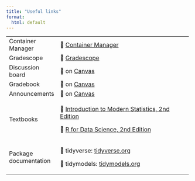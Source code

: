 ```yaml
---
title: "Useful links"
format: 
  html: default
---
```


+-----------------------+------------------------------------------------------------------------------------------+---+
| Container Manager     | 🔗 [Container Manager](https://cmgr.oit.duke.edu/containers)                             |   |
+-----------------------+------------------------------------------------------------------------------------------+---+
| Gradescope            | 🔗 [Gradescope](https://www.gradescope.com/)                                             |   |
+-----------------------+------------------------------------------------------------------------------------------+---+
| Discussion board      | 🔗 on [Canvas](https://canvas.duke.edu/courses/32831/discussion_topics)                  |   |
+-----------------------+------------------------------------------------------------------------------------------+---+
| Gradebook             | 🔗 on [Canvas](https://canvas.duke.edu/courses/32831/gradebook)                          |   |
+-----------------------+------------------------------------------------------------------------------------------+---+
| Announcements         | 🔗 on [Canvas](https://canvas.duke.edu/courses/32831/announcements)                      |   |
+-----------------------+------------------------------------------------------------------------------------------+---+
| Textbooks             | 🔗 [Introduction to Modern Statistics, 2nd Edition](https://openintro-ims2.netlify.app/) |   |
|                       |                                                                                          |   |
|                       | 🔗 [R for Data Science, 2nd Edition](https://r4ds.hadley.nz/)                            |   |
+-----------------------+------------------------------------------------------------------------------------------+---+
| Package documentation | 🔗 tidyverse: [tidyverse.org](https://www.tidyverse.org/)                                |   |
|                       |                                                                                          |   |
|                       | 🔗 tidymodels: [tidymodels.org](https://www.tidymodels.org/)                             |   |
+-----------------------+------------------------------------------------------------------------------------------+---+
